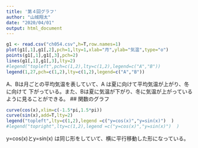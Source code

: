 ```yaml
---
title: '第４回グラフ'
author: "山城翔太"
date: "2020/04/01"
output: html_document
---
```


```r
g1 <- read.csv("ch054.csv",h=T,row.names=1)
plot(g1[,1],g1[,2],pch=1,lty=1,xlab="月",ylab="気温",type="o")
points(g1[,1],g1[,3],pch=2)
lines(g1[,1],g1[,3],lty=2)
#legend("topleft",pch=c(1,2),lty=c(1,2),legend=c("A","B"))
legend(1,27,pch=c(1,2),lty=c(1,2),legend=c("A","B"))
```

A、Bは月ごとの平均気温を表していて、A は夏に向けて平均気温が上がり、冬に向けて
下がっている。また、Bは夏に気温が下がり、冬に気温が上がっているように見ることができる。
## 関数のグラフ

```r
curve(cos(x),xlim=c(-1.5*pi,1.5*pi))
curve(sin(x),add=T,lty=2)
legend("topleft",lty=c(1,2),legend =c("y=cos(x)","y=sin(x)")  )
#legend("topright",lty=c(1,2),legend =c("y=cos(x)","y=sin(x)")  )
```

y=cos(x)とy=sin(x) は同じ形をしていて、横に平行移動した形になっている。
